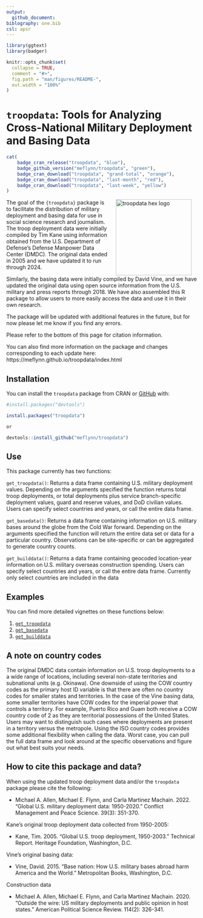 ```yaml
---
output: 
  github_document:
biblography: one.bib
csl: apsr
---
```


<!-- README.md is generated from README.Rmd. Please edit that file -->

```r

library(ggtext)
library(badger)

knitr::opts_chunk$set(
  collapse = TRUE,
  comment = "#>",
  fig.path = "man/figures/README-",
  out.width = "100%"
)
```
 

# `troopdata`: Tools for Analyzing Cross-National Military Deployment and Basing Data

<!-- badges: start -->
```r
cat(
	badge_cran_release("troopdata", "blue"),
	badge_github_version("meflynn/troopdata", "green"),
	badge_cran_download("troopdata", "grand-total", "orange"),
	badge_cran_download("troopdata", "last-month", "red"),
	badge_cran_download("troopdata", "last-week", "yellow")
)
```
<!-- badges: end -->

<img src="man/figures/logo.png" alt="troopdata hex logo" align="right" width="200" style="padding: 0 15px; float: right;"/>




The goal of the `{troopdata}` package is to facilitate the distribution of military deployment and basing data for use in social science research and journalism. The troop deployment data were initially compiled by Tim Kane using information obtained from the U.S. Department of Defense's Defense Manpower Data Center (DMDC). The original data ended in 2005 and we have updated it to run through 2024. 

Similarly, the basing data were initially compiled by David Vine, and we have updated the original data using open source information from the U.S. military and press reports through 2018. We have also assembled this R package to allow users to more easily access the data and use it in their own research.

The package will be updated with additional features in the future, but for now please let me know if you find any errors.

Please refer to the bottom of this page for citation information.

You can also find more information on the package and changes corresponding to each update here: https://meflynn.github.io/troopdata/index.html



## Installation

You can install the `troopdata` package from CRAN or [GitHub](https://github.com/) with: 

``` r
#install.packages("devtools")

install.packages("troopdata")

or 

devtools::install_github("meflynn/troopdata")
```



## Use

This package currently has two functions:

`get_troopdata()`: Returns a data frame containing U.S. military deployment values. Depending on the arguments specified the function returns total troop deployments, or total deployments plus service branch-specific deployment values, guard and reserve values, and DoD civilian values. Users can specify select countries and years, or call the entire data frame.

`get_basedata()`: Returns a data frame containing information on U.S. military bases around the globe from the Cold War forward. Depending on the arguments specified the function will return the entire data set or data for a particular country. Observations can be site-specific or can be aggregated to generate country counts.

`get_builddata()`: Returns a data frame containing geocoded location-year information on U.S. military overseas construction spending. Users can specify select countries and years, or call the entire data frame. Currently only select countries are included in the data


## Examples

You can find more detailed vignettes on these functions below:

1. [`get_troopdata`](https://meflynn.github.io/troopdata/articles/troopdata-vignette.html)
2. [`get_basedata`](https://meflynn.github.io/troopdata/articles/basedata-vignette.html)
3. [`get_builddata`](https://meflynn.github.io/troopdata/articles/builddata-vignette.html)


## A note on country codes

The original DMDC data contain information on U.S. troop deployments to a a wide range of locations, including several non-state territories and subnational units (e.g. Okinawa). One downside of using the COW country codes as the primary host ID variable is that there are often no country codes for smaller states and territories. In the case of the Vine basing data, some smaller territories have COW codes for the imperial power that controls a territory. For example, Puerto Rico and Guam both receive a COW country code of 2 as they are territorial possessions of the United States. Users may want to distinguish such cases where deployments are present in a territory versus the metropole. Using the ISO country codes provides some additional flexibility when calling the data. Worst case, you can pull the full data frame and look around at the specific observations and figure out what best suits your needs. 



## How to cite this package and data?

When using the updated troop deployment data and/or the `troopdata` package please cite the following:

- Michael A. Allen, Michael E. Flynn, and Carla Martinez Machain. 2022. "Global U.S. military deployment data: 1950-2020." Conflict Management and Peace Science. 39(3): 351-370.

Kane's original troop deployment data collected from 1950-2005:

- Kane, Tim. 2005. "Global U.S. troop deployment, 1950-2003." Technical Report. Heritage Foundation, Washington, D.C.

Vine's original basing data:

- Vine, David. 2015. "Base nation: How U.S. military bases abroad harm America and the World." Metropolitan Books, Washington, D.C.

Construction data

- Michael A. Allen, Michael E. Flynn, and Carla Martinez Machain. 2020. "Outside the wire: US military deployments and public opinion in host states." American Political Science Review. 114(2): 326-341.



